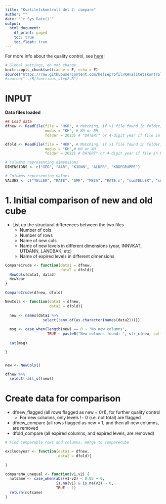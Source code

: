 ```yaml
---
title: "Kvalitetskontroll del 2: compare"
author: ""
date: "`r Sys.Date()`"
output:
  html_document: 
    df_print: paged
    toc: true
    toc_float: true
---
```

For more info about the quality control, see [here](https://github.com/helseprofil/KHvalitetskontroll)!

```r
# Global settings, do not change
knitr::opts_chunk$set(cache = F, echo = F)
source("https://raw.githubusercontent.com/helseprofil/KHvalitetskontroll/main/R/setup.R")
#source("../R/functions_step2.R")
```

# INPUT

**Data files loaded**
```r
## Load data
dfnew <- ReadFile(file = "HKR", # Matching, if >1 file found in folder, specify file name further
                  modus = "KH", # KH or NH
                  folder = 2023) # "DATERT" or 4-digit year if file in NESSTAR-folder

dfold <- ReadFile(file = "HKR", # Matching, if >1 file found in folder, specify file name further
                  modus = "KH",# KH or NH
                  folder = 2022) # DATERT" or 4-digit year if file in NESSTAR-folder
```
```r
# Columns representing dimensions
DIMENSIONS <- c("GEO", "AAR", "KJONN", "ALDER", "KODEGRUPPE")

# Columns representing values
VALUES <- c("TELLER", "RATE", "SMR", "MEIS", "RATE.n", "sumTELLER", "sumNEVNER")
```


# 1. Initial comparison of new and old cube

- List up the structural differences between the two files
    - Number of cols 
    - Number of rows
    - Name of new cols
    - Name of new levels in different dimensions (year, INNVKAT, UTDANN, LANDBAK, etc)
    - Name of expired levels in different dimensions

```r
CompareCrude <- function(data1 = dfnew,
                         data2 = dfold){
  NewCols(data1, data2)
  NewYear
}

CompareCrude(dfnew, dfold)
```




```r
NewCols <- function(data1 = dfnew,
                    data2 = dfold){
  
  new <- names(data1 %>% 
                 select(!any_of(as.character(names(data2))))) 
  
  msg <- case_when(length(new) == 0 ~ "No new columns",
                   TRUE ~ paste0("New columns found: ", str_c(new, collapse = ", ")))
  
  cat(msg)

}


new <- NewCols()

dfnew %>% 
  select(-all_of(new))
```

# Create data for comparison

- dfnew_flagged (all rows flagged as new = 0/1), for further quality control
    - For new columns, only levels != 0 (i.e. not total) are flagged 
- dfnew_compare (all rows flagged as new = 1, and then all new columns, are removed
- dfold_compare (all expired columns, and expired levels, are removed)

```r
# Find comparable rows and columns, merge to comparecube

excludeyear <- function(data1 = dfnew,
                        data2 = dfold){
  
}

```

```r
compareNA_unequal <- function(v1,v2) {
  notsame <- case_when(abs(v1-v2) < 0.05 ~ 0,
                       is.na(v1) & is.na(v2) ~ 0,
                       TRUE ~ 1)
  return(notsame)
}
```

